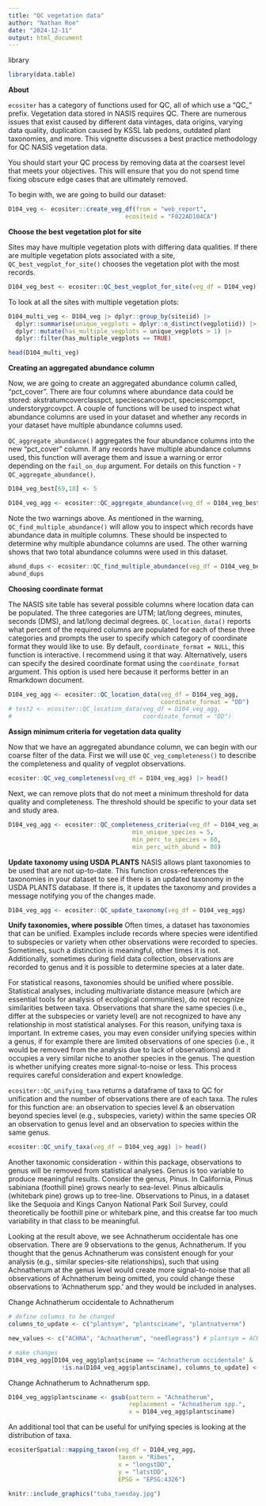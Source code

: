 ```yaml
---
title: "QC vegetation data"
author: "Nathan Roe"
date: "2024-12-11"
output: html_document
---
```


library
```r
library(data.table)
```

**About**

`ecositer` has a category of functions used for QC, all of which use a "QC_" prefix. Vegetation data stored in NASIS requires QC. There are numerous issues that exist caused by different data vintages, data origins, varying data quality, duplication caused by KSSL lab pedons, outdated plant taxonomies, and more. This vignette discusses a best practice methodology for QC NASIS vegetation data. 

You should start your QC process by removing data at the coarsest level that meets your objectives. This will ensure that you do not spend time fixing obscure edge cases that are ultimately removed. 

To begin with, we are going to build our dataset:
```r
D104_veg <- ecositer::create_veg_df(from = "web_report",
                                 ecositeid = "F022AD104CA")
```

**Choose the best vegetation plot for site**

Sites may have multiple vegetation plots with differing data qualities. If there are multiple vegetation plots associated with a site, `QC_best_vegplot_for_site()` chooses the vegetation plot with the most records.

```r
D104_veg_best <- ecositer::QC_best_vegplot_for_site(veg_df = D104_veg)
```

To look at all the sites with multiple vegetation plots:
```r
D104_multi_veg <- D104_veg |> dplyr::group_by(siteiid) |> 
  dplyr::summarise(unique_vegplots = dplyr::n_distinct(vegplotiid)) |> 
  dplyr::mutate(has_multiple_vegplots = unique_vegplots > 1) |> 
  dplyr::filter(has_multiple_vegplots == TRUE)

head(D104_multi_veg)
```


**Creating an aggregated abundance column**

Now, we are going to create an aggregated abundance column called, "pct_cover". There are four columns where abundance data could be stored: akstratumcoverclasspct, speciescancovpct, speciescomppct, understorygrcovpct. A couple of functions will be used to inspect what abundance columns are used in your dataset and whether any records in your dataset have multiple abundance columns used. 

`QC_aggregate_abundance()` aggregates the four abundance columns into the new "pct_cover" column. If any records have multiple abundance columns used,
this function will average them and issue a warning or error depending on the `fail_on_dup` argument. For details on this function - `?QC_aggregate_abundance()`.  
```r
D104_veg_best[69,18] <- 5
```

```r
D104_veg_agg <- ecositer::QC_aggregate_abundance(veg_df = D104_veg_best)
```

Note the two warnings above. As mentioned in the warning, `QC_find_multiple_abundance()` will allow you to inspect which records have abundance data in multiple columns. These should be inspected to determine why multiple abundance columns are used. The other warning shows that two total abundance columns were used in this dataset. 
```r
abund_dups <- ecositer::QC_find_multiple_abundance(veg_df = D104_veg_best)
abund_dups
```

**Choosing coordinate format**

The NASIS site table has several possible columns where location data can be populated. The three categories are UTM; lat/long degrees, minutes, seconds (DMS), and lat/long decimal degrees. `QC_location_data()` reports what percent of the required columns are populated for each of these three categories and prompts the user to specify which category of coordinate format they would like to use. By default, `coordinate_format = NULL`, this function is interactive. I recommend using it that way. Alternatively, users can specify the desired coordinate format using the `coordinate_format` argument. This option is used here because it performs better in an Rmarkdown document. 
```r
D104_veg_agg <- ecositer::QC_location_data(veg_df = D104_veg_agg,
                                           coordinate_format = "DD")
# test2 <- ecositer::QC_location_data(veg_df = D104_veg_agg,
#                                     coordinate_format = "DD")

```


**Assign minimum criteria for vegetation data quality**

Now that we have an aggregated abundance column, we can begin with our coarse filter of the data. First we will use `QC_veg_completeness()` to describe the completeness and quality of vegplot observations. 
```r
ecositer::QC_veg_completeness(veg_df = D104_veg_agg) |> head()
```

Next, we can remove plots that do not meet a minimum threshold for data quality and completeness. The threshold should be specific to your data set and study area. 
```r
D104_veg_agg <- ecositer::QC_completeness_criteria(veg_df = D104_veg_agg,
                                   min_unique_species = 5,
                                   min_perc_to_species = 60,
                                   min_perc_with_abund = 80)
```

**Update taxonomy using USDA PLANTS**
NASIS allows plant taxonomies to be used that are not up-to-date. This function cross-references the taxonomies in your dataset to see if there is an updated taxonomy in the USDA PLANTS database. If there is, it updates the taxonomy and provides a message notifying you of the changes made. 
```r
D104_veg_agg <- ecositer::QC_update_taxonomy(veg_df = D104_veg_agg)
```

**Unify taxonomies, where possible** 
Often times, a dataset has taxonomies that can be unified. Examples include records where species were identified to subspecies or variety when other observations were recorded to species. Sometimes, such a distinction is meaningful, other times it is not. Additionally, sometimes during field data collection, observations are recorded to genus and it is possible to determine species at a later date.

For statistical reasons, taxonomies should be unified where possible. Statistical analyses, including multivariate distance measure (which are essential tools for analysis of ecological communities), do not recognize similarities between taxa. Observations that share the same species (i.e., differ at the subspecies or variety level) are not recognized to have any relationship in most statistical analyses. For this reason, unifying taxa is important. In extreme cases, you may even consider unifying species within a genus, if for example there are limited observations of one species (i.e., it would be removed from the analysis due to lack of observations) and it occupies a very similar niche to another species in the genus. The question is whether unifying creates more signal-to-noise or less. This process requires careful consideration and expert knowledge. 

`ecositer::QC_unifying_taxa` returns a dataframe of taxa to QC for unification and the number of observations there are of each taxa. The rules for this function are: an observation to species level & an observation beyond species level (e.g., subspecies, variety) within the same species OR an observation to genus level and an observation to species within the same genus. 

```r
ecositer::QC_unify_taxa(veg_df = D104_veg_agg) |> head()
```
Another taxonomic consideration - within this package, observations to genus will be removed from statistical analyses. Genus is too variable to produce meaningful results. Consider the genus, Pinus. In California, Pinus sabiniana (foothill pine) grows nearly to sea-level. Pinus albicaulis (whitebark pine) grows up to tree-line. Observations to Pinus, in a dataset like the Sequoia and Kings Canyon National Park Soil Survey, could theoretically be foothill pine or whitebark pine, and this creatse far too much variability in that class to be meaningful. 

Looking at the result above, we see Achnatherum occidentale has one observation. There are 9 observations to the genus, Achnatherum. If you thought that the genus Achnatherum was consistent enough for your analysis (e.g., similar species-site relationships), such that using Achnatherum at the genus level would create more signal-to-noise that all observations of Achnatherum being omitted, you could change these observations to 'Achnatherum spp.' and they would be included in analyses. 

Change Achnatherum occidentale to Achnatherum
```r
# define columns to be changed 
columns_to_update <- c("plantsym", "plantsciname", "plantnatvernm")

new_values <- c("ACHNA", "Achnatherum", "needlegrass") # plantsym = ACHNA, plantsciname = Achnatherum, plantnatvernm = needlegrass

# make changes
D104_veg_agg[D104_veg_agg$plantsciname == "Achnatherum occidentale" & 
               !is.na(D104_veg_agg$plantsciname), columns_to_update] <- as.list(new_values)
```

Change Achnatherum to Achnatherum spp. 
```r
D104_veg_agg$plantsciname <- gsub(pattern = "Achnatherum",
                                  replacement = "Achnatherum spp.",
                                  x = D104_veg_agg$plantsciname)
```

An additional tool that can be useful for unifying species is looking at the distribution of taxa. 
```r
ecositerSpatial::mapping_taxon(veg_df = D104_veg_agg,
                               taxon = "Ribes",
                               x = "longstDD",
                               y = "latstDD",
                               EPSG = "EPSG:4326")
```


```r
knitr::include_graphics("tuba_tuesday.jpg")
```


